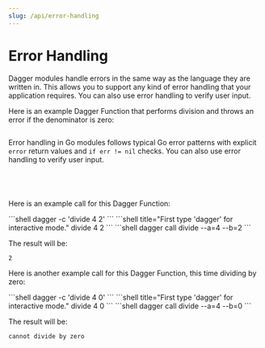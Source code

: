 ```yaml
---
slug: /api/error-handling
---
```



# Error Handling

Dagger modules handle errors in the same way as the language they are written in. This allows you to support any kind of error handling that your application requires. You can also use error handling to verify user input.

Here is an example Dagger Function that performs division and throws an error if the denominator is zero:

<Tabs groupId="language" queryString="sdk">
<TabItem value="Go">

```go file=./snippets/error-handling/go/main.go
```

Error handling in Go modules follows typical Go error patterns with explicit `error` return values and `if err != nil` checks. You can also use error handling to verify user input.

</TabItem>
<TabItem value="Python">

```python file=./snippets/error-handling/python/main.py
```

</TabItem>
<TabItem value="TypeScript">

```typescript file=./snippets/error-handling/typescript/index.ts
```

</TabItem>
<TabItem value="PHP">

```php file=./snippets/error-handling/php/src/MyModule.php
```

</TabItem>
<TabItem value="Java">

```java file=./snippets/error-handling/java/MyModule.java
```

</TabItem>
</Tabs>

Here is an example call for this Dagger Function:

<Tabs groupId="shell">
<TabItem value="System shell">
```shell
dagger -c 'divide 4 2'
```
</TabItem>
<TabItem value="Dagger Shell">
```shell title="First type 'dagger' for interactive mode."
divide 4 2
```
</TabItem>
<TabItem value="Dagger CLI">
```shell
dagger call divide --a=4 --b=2
```
</TabItem>
</Tabs>

The result will be:

```shell
2
```

Here is another example call for this Dagger Function, this time dividing by zero:

<Tabs groupId="shell">
<TabItem value="System shell">
```shell
dagger -c 'divide 4 0'
```
</TabItem>
<TabItem value="Dagger Shell">
```shell title="First type 'dagger' for interactive mode."
divide 4 0
```
</TabItem>
<TabItem value="Dagger CLI">
```shell
dagger call divide --a=4 --b=0
```
</TabItem>
</Tabs>

The result will be:

```
cannot divide by zero
```
